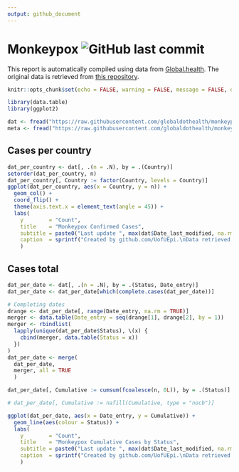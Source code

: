 ```yaml
---
output: github_document
---
```


# Monkeypox ![GitHub last commit](https://img.shields.io/github/last-commit/dslabscl/covid-data)

This report is automatically compiled using data from [Global.health](https://global.health).
The original data is retrieved from [this repository](https://github.com/globaldothealth/monkeypox).

```r
knitr::opts_chunk$set(echo = FALSE, warning = FALSE, message = FALSE, dev = "svg")
```

```r
library(data.table)
library(ggplot2)

dat <- fread("https://raw.githubusercontent.com/globaldothealth/monkeypox/main/latest.csv")
meta <- fread("https://raw.githubusercontent.com/globaldothealth/monkeypox/main/latest.csv")
```

## Cases per country

```r
dat_per_country <- dat[, .(n = .N), by = .(Country)]
setorder(dat_per_country, n)
dat_per_country[, Country := factor(Country, levels = Country)]
ggplot(dat_per_country, aes(x = Country, y = n)) +
  geom_col() +
  coord_flip() +
  theme(axis.text.x = element_text(angle = 45)) +
  labs(
    y        = "Count",
    title    = "Monkeypox Confirmed Cases",
    subtitle = paste0("Last update ", max(dat$Date_last_modified, na.rm = TRUE)),
    caption  = sprintf("Created by github.com/UofUEpi.\nData retrieved from github.com/globaldothealth/monkeypox.")
    )
```


## Cases total

```r
dat_per_date <- dat[, .(n = .N), by = .(Status, Date_entry)]
dat_per_date <- dat_per_date[which(complete.cases(dat_per_date))]

# Completing dates
drange <- dat_per_date[, range(Date_entry, na.rm = TRUE)]
merger <- data.table(Date_entry = seq(drange[1], drange[2], by = 1))
merger <- rbindlist(
  lapply(unique(dat_per_date$Status), \(x) {
    cbind(merger, data.table(Status = x))
  })
)
dat_per_date <- merge(
  dat_per_date,
  merger, all = TRUE
  )

dat_per_date[, Cumulative := cumsum(fcoalesce(n, 0L)), by = .(Status)]

# dat_per_date[, Cumulative := nafill(Cumulative, type = "nocb")]

ggplot(dat_per_date, aes(x = Date_entry, y = Cumulative)) +
  geom_line(aes(colour = Status)) +
  labs(
    y        = "Count",
    title    = "Monkeypox Cumulative Cases by Status",
    subtitle = paste0("Last update ", max(dat$Date_last_modified, na.rm = TRUE)),
    caption  = sprintf("Created by github.com/UofUEpi.\nData retrieved from github.com/globaldothealth/monkeypox.")
    )
```
